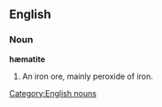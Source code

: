 ==English==
===Noun===
[[Category:English nouns]]
'''hæmatite'''
# An iron ore, mainly peroxide of iron.